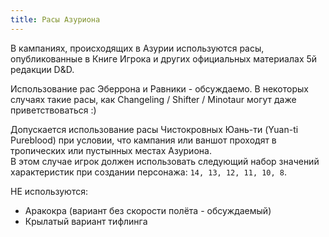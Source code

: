 ```yaml
---
title: Расы Азуриона
---
```


В кампаниях, происходящих в Азурии используются расы, опубликованные в Книге Игрока и других
официальных материалах 5й редакции D&D.  

Использование рас Эберрона и Равники - обсуждаемо. В некоторых случаях такие расы, как Changeling / Shifter / Minotaur
могут даже приветствоваться :)

Допускается использование расы Чистокровных Юань-ти (Yuan-ti Pureblood) при условии, что кампания или ваншот проходят
в тропических или пустынных местах Азуриона.  
В этом случае игрок должен использовать следующий набор значений характеристик 
при создании персонажа: `14, 13, 12, 11, 10, 8`.

НЕ используются:
- Аракокра (вариант без скорости полёта - обсуждаемый)
- Крылатый вариант тифлинга  